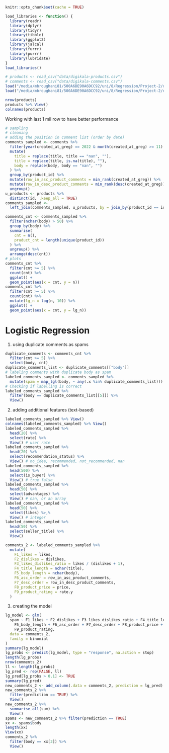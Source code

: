 ```r
knitr::opts_chunk$set(cache = TRUE)
```

```r
load_libraries <- function() {
  library(readr)
  library(dplyr)
  library(tidyr)
  library(tibble)
  library(ggplot2)
  library(jalcal)
  library(furrr)
  library(purrr)
  library(lubridate)
}
load_libraries()
```

```r
# products <- read_csv("data/digikala-products.csv")
# comments <- read_csv("data/digikala-comments.csv")
load("/media/mbroughani81/500A6DE90A6DCC92/uni/8/Regression/Project-2/data/products.rda")
load("/media/mbroughani81/500A6DE90A6DCC92/uni/8/Regression/Project-2/data/comments.rda")
```

```r
nrow(products)
products %>% View()
colnames(products)
```

Working with last 1 mil row to have better performance
```r
# sampling
# cleaning
# adding the position in comment list (order by date)
comments_sampled <- comments %>%
  filter(year(created_at_greg) == 2022 & month(created_at_greg) >= 11) %>%
  mutate(
    title = replace(title, title == "nan", ""),
    title = replace(title, is.na(title), ""),
    body = replace(body, body == "nan", "")
  ) %>%
  group_by(product_id) %>%
  mutate(row_in_asc_product_comments = min_rank(created_at_greg)) %>%
  mutate(row_in_desc_product_comments = min_rank(desc(created_at_greg))) %>%
  ungroup()
u_products <- products %>%
  distinct(id, .keep_all = TRUE)
comments_sampled <-
  left_join(comments_sampled, u_products, by = join_by(product_id == id))
```

```r
comments_cnt <- comments_sampled %>%
  filter(nchar(body) > 50) %>%
  group_by(body) %>%
  summarise(
    cnt = n(),
    pruduct_cnt = length(unique(product_id))
  ) %>%
  ungroup() %>%
  arrange(desc(cnt))
# plots
comments_cnt %>%
  filter(cnt >= 5) %>%
  count(cnt) %>%
  ggplot() +
  geom_point(aes(x = cnt, y = n))
comments_cnt %>%
  filter(cnt >= 5) %>%
  count(cnt) %>%
  mutate(lg_n = log(n, 10)) %>%
  ggplot() +
  geom_point(aes(x = cnt, y = lg_n))
```

# Logistic Regression
1. using duplicate comments as spams 
```r
duplicate_comments <- comments_cnt %>%
  filter(cnt >= 5) %>%
  select(body, cnt)
duplicate_comments_list <- duplicate_comments[["body"]]
# labeling comments with duplicate body as spam
labeled_comments_sampled <- comments_sampled %>%
  mutate(spam = map_lgl(body, ~ any(.x %in% duplicate_comments_list)))
# Checking if labelling is correct
labeled_comments_sampled %>%
  filter(body == duplicate_comments_list[[5]]) %>%
  View()
```

2. adding additional features (text-based)
```r
labeled_comments_sampled %>% View()
colnames(labeled_comments_sampled) %>% View()
labeled_comments_sampled %>%
  head(20) %>%
  select(rate) %>%
  View() # user rate
labeled_comments_sampled %>%
  head(20) %>%
  select(recommendation_status) %>%
  View() # no_idea, recommended, not_recommended, nan
labeled_comments_sampled %>%
  head(500) %>%
  select(is_buyer) %>%
  View() # true false
labeled_comments_sampled %>%
  head(50) %>%
  select(advantages) %>%
  View() # nan, or an array
labeled_comments_sampled %>%
  head(50) %>%
  select(likes) %>,%
  View() # integer
labeled_comments_sampled %>%
  head(50) %>%
  select(seller_title) %>%
  View()
```

```r
comments_2 <- labeled_comments_sampled %>%
  mutate(
    F1_likes = likes,
    F2_dislikes = dislikes,
    F3_likes_dislikes_ratio = likes / (dislikes + 1),
    F4_title_length = nchar(title),
    F5_body_length = nchar(body),
    F6_asc_order = row_in_asc_product_comments,
    F7_desc_order = row_in_desc_product_comments,
    F8_product_price = price,
    F9_product_rating = rate.y
  )
```


3. creating the model

```r
lg_model <- glm(
  spam ~ F1_likes + F2_dislikes + F3_likes_dislikes_ratio + F4_title_length +
    F5_body_length + F6_asc_order + F7_desc_order + F8_product_price +
    F9_product_rating,
  data = comments_2,
  family = binomial
)
summary(lg_model)
lg_probs <- predict(lg_model, type = "response", na.action = stop)
length(lg_probs)
nrow(comments_2)
ll <- length(lg_probs)
lg_pred <- rep(FALSE, ll)
lg_pred[lg_probs > 0.1] <- TRUE
summary(lg_pred)
new_comments_2 <- add_column(.data = comments_2, prediction = lg_pred)
new_comments_2 %>%
  filter(prediction == TRUE) %>%
  View()
new_comments_2 %>%
  summarise_all(sum) %>%
  View()
spams <- new_comments_2 %>% filter(prediction == TRUE)
xx <- spams$body
length(xx)
View(xx)
comments_2 %>%
  filter(body == xx[3]) %>%
  View()
```